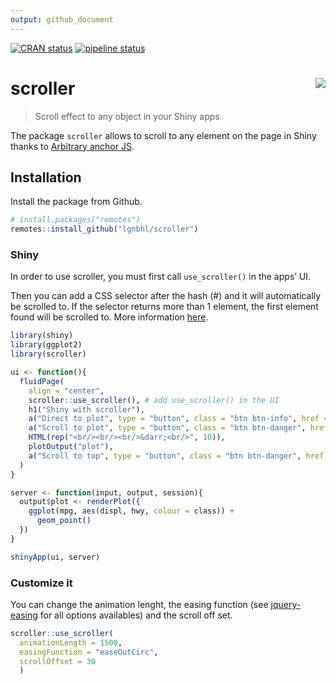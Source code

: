 ```yaml
---
output: github_document
---
```


<!-- README.md is generated from README.Rmd. Please edit that file -->

[![CRAN status](https://www.r-pkg.org/badges/version/scroller)](https://CRAN.R-project.org/package=aniview)
[![pipeline status](https://gitlab.com/lgnbhl/scroller/badges/master/pipeline.svg)](https://gitlab.com/lgnbhl/scroller/pipelines)

# scroller <img src="man/figures/logo.png" align="right" />

> Scroll effect to any object in your Shiny apps

The package `scroller` allows to scroll to any element on the page in Shiny thanks to [Arbitrary anchor JS](http://arbitrary-anchor.briangonzalez.org/).

## Installation

Install the package from Github.

```r
# install.packages("remotes")
remotes::install_github("lgnbhl/scroller")
```

### Shiny

In order to use scroller, you must first call `use_scroller()` in the apps' UI. 

Then you can add a CSS selector after the hash (#) and it will automatically be scrolled to. If the selector returns more than 1 element, the first element found will be scrolled to. More information [here](https://github.com/briangonzalez/jquery.arbitrary-anchor.js#usage).

```r
library(shiny)
library(ggplot2)
library(scroller)

ui <- function(){
  fluidPage(
    align = "center",
    scroller::use_scroller(), # add use_scroller() in the UI
    h1("Shiny with scroller"),
    a("Direct to plot", type = "button", class = "btn btn-info", href = "#plot"), #plot
    a("Scroll to plot", type = "button", class = "btn btn-danger", href = "##plot"), ##plot
    HTML(rep("<br/><br/><br/>&darr;<br/>", 10)),
    plotOutput("plot"),
    a("Scroll to top", type = "button", class = "btn btn-danger", href = "#.btn") #.btn
  )
}

server <- function(input, output, session){
  output$plot <- renderPlot({
    ggplot(mpg, aes(displ, hwy, colour = class)) + 
      geom_point()
  })
}

shinyApp(ui, server)
```

### Customize it

You can change the animation lenght, the easing function (see [jquery-easing](http://gsgd.co.uk/sandbox/jquery/easing/) for all options availables) and the scroll off set.

```r
scroller::use_scroller(
  animationLength = 1500, 
  easingFunction = "easeOutCirc",
  scrollOffset = 30
  )
```
